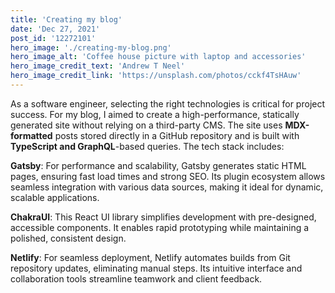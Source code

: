 ```yaml
---
title: 'Creating my blog'
date: 'Dec 27, 2021'
post_id: '12272101'
hero_image: './creating-my-blog.png'
hero_image_alt: 'Coffee house picture with laptop and accessories'
hero_image_credit_text: 'Andrew T Neel'
hero_image_credit_link: 'https://unsplash.com/photos/cckf4TsHAuw'
---
```


As a software engineer, selecting the right technologies is critical for project success. For my blog, I aimed to create a high-performance, statically generated site without relying on a third-party CMS. The site uses **MDX-formatted** posts stored directly in a GitHub repository and is built with **TypeScript and GraphQL**-based queries. The tech stack includes:

**Gatsby**: For performance and scalability, Gatsby generates static HTML pages, ensuring fast load times and strong SEO. Its plugin ecosystem allows seamless integration with various data sources, making it ideal for dynamic, scalable applications.

**ChakraUI**: This React UI library simplifies development with pre-designed, accessible components. It enables rapid prototyping while maintaining a polished, consistent design.

**Netlify**: For seamless deployment, Netlify automates builds from Git repository updates, eliminating manual steps. Its intuitive interface and collaboration tools streamline teamwork and client feedback.

